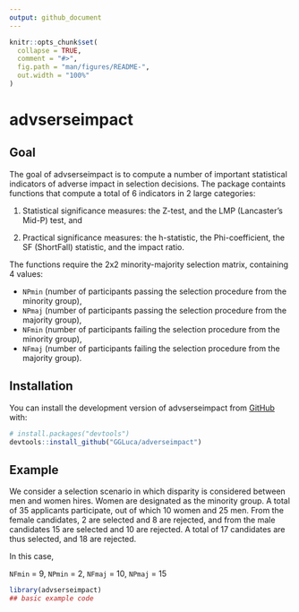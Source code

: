 ```yaml
---
output: github_document
---
```


<!-- README.md is generated from README.Rmd. Please edit that file -->

```r
knitr::opts_chunk$set(
  collapse = TRUE,
  comment = "#>",
  fig.path = "man/figures/README-",
  out.width = "100%"
)
```

# advserseimpact

<!-- badges: start -->
<!-- badges: end -->

## Goal

The goal of advserseimpact is to compute a number of important statistical indicators of adverse impact in selection decisions. The package containts functions that compute a total of 6 indicators in 2 large categories:

1. Statistical significance measures: the Z-test, and the LMP (Lancaster’s Mid-P) test, and

2. Practical significance measures: the h-statistic, the Phi-coefficient, the SF (ShortFall) statistic, and the impact ratio.

The functions require the 2x2 minority-majority selection matrix, containing 4 values: 

* `NPmin` (number of participants passing the selection procedure from the minority group), 
* `NPmaj` (number of participants passing the selection procedure from the majority group), 
* `NFmin` (number of participants failing the selection procedure from the minority group), 
* `NFmaj` (number of participants failing the selection procedure from the majority group).

## Installation

You can install the development version of advserseimpact from [GitHub](https://github.com/) with:

``` r
# install.packages("devtools")
devtools::install_github("GGLuca/adverseimpact")
```
## Example

We consider a selection scenario in which disparity is considered between men and women hires. Women are designated as the minority group. A total of 35 applicants participate, out of which 10 women and 25 men. From the female candidates, 2 are selected and 8 are rejected, and from the male candidates 15 are selected and 10 are rejected. A total of 17 candidates are thus selected, and 18 are rejected.

In this case,

`NFmin` = 9, `NPmin` = 2, `NFmaj` = 10, `NPmaj` = 15 

```r
library(advserseimpact)
## basic example code
```
